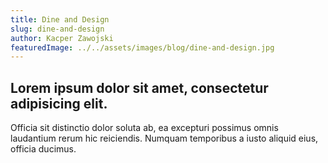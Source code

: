 ```yaml
---
title: Dine and Design
slug: dine-and-design
author: Kacper Zawojski
featuredImage: ../../assets/images/blog/dine-and-design.jpg
---
```


## Lorem ipsum dolor sit amet, consectetur adipisicing elit.

Officia sit distinctio dolor soluta ab, ea excepturi possimus omnis laudantium rerum hic reiciendis. Numquam temporibus a iusto aliquid eius, officia ducimus.
